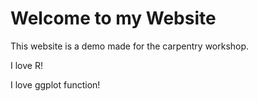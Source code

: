 # Welcome to my Website

This website is a demo made for the carpentry workshop.

I love R!

I love ggplot function!